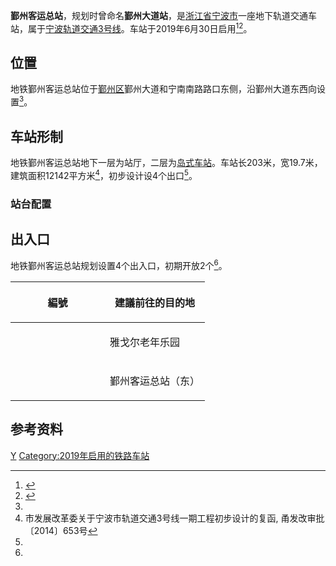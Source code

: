 {{Infobox station
| name = 鄞州客运总站
| eng_name = Yinzhou Coach Terminal Station
| linecolour = {{NingboRT color|3|s}}
| type = [[地铁站|地铁站]]
| image = Yinzhou Coach Terminal Station, 2019-06-30 01.jpg
| caption = 鄞州客运总站站台，摄于2019年
| address = 鄞州大道、宁南南路路口东侧
| borough = [[浙江省|浙江省]][[宁波市|宁波市]][[鄞州区|鄞州区]]
| country = {{CHN}}
| coordinates = {{coord|format=dms|display=inline,title|Region:CN_Railway_Station}}
| owned = [[宁波市轨道交通集团有限公司|宁波市轨道交通集团]]
| operator = 宁波市轨道交通集团运营分公司
| line = {{NingboRT Sign|3|full}}
| distance = 
| platform = 1个[[島式月台|島式月台]]
| tracks = 2条
| bus_routes = <!--公交线路-->
| bus_stands = <!--公交站数量-->
| connections = <!--换乘交通-->
| structure = 地下车站
| hall = 地下站厅
| Interchange = 
| elevator = 2部
| exits = 4个（开放2个）
| disabled = <!--无障碍设施-->
| depth = <!--车站埋深-->
| levels = 2层
| architect = 
| architectural_style = 
| colour = {{colorbox|#F7E7CE|border=black}} 香槟金
| status = 在用
| built = 
| opened = {{NingboRT Dater|year|month|day|line=3}}
| closed = 
| former = 
| passengers = 
| pass_year = 
| pass_rank = 
| station_hours =
| hours = {{NingboRT Station Time|3|大金|0:24|高大|0:03}}
| first = {{NingboRT Time|3大金F|0:24}}<br/>{{NingboRT Time|3高大F|0:03}}
| last = {{NingboRT Time|3大金L|0:24}}<br/>{{NingboRT Time|3金大L|0:32}}
| adjacent = {{s-rail-start}}
{{s-rail|title=NingboRT}}
{{s-line new|system=NingboRT|line=3|previous=南部商务区|next=句章路}}
{{s-end}}
| route_map =
}}
'''鄞州客运总站'''，规划时曾命名'''鄞州大道站'''，是[[浙江省|浙江省]][[宁波市|宁波市]]一座地下轨道交通车站，属于[[宁波轨道交通3号线|宁波轨道交通3号线]]。车站于2019年6月30日启用<ref name="main">{{cite web|url=http://daily.cnnb.com.cn/nbrb/images/2014-12/24/A2/nbrb20141224a02.pdf|title=宁波地铁3号线一期开工|author=冯瑄|publisher=宁波日报|date=2014-12-24|accessdate=2014-12-26|archive-date=2014-12-26|archive-url=https://web.archive.org/web/20141226155000/http://daily.cnnb.com.cn/nbrb/images/2014-12/24/A2/nbrb20141224a02.pdf|dead-url=no}}</ref><ref name="open-expect">{{cite web|title=宁波轨交3号线一期6月30日试运营 你想了解的信息都在这|url=http://news.cnnb.com.cn/system/2019/06/20/030061147.shtml|accessdate=2019-06-20|author=张燕|date=2019-06-20|publisher=中国宁波网|archive-date=2019-06-20|archive-url=https://web.archive.org/web/20190620160027/http://news.cnnb.com.cn/system/2019/06/20/030061147.shtml|dead-url=no}}</ref>。

== 位置 ==
地铁鄞州客运总站位于[[鄞州区|鄞州区]]鄞州大道和宁南南路路口东侧，沿鄞州大道东西向设置<ref name="main" />。

== 车站形制 ==
地铁鄞州客运总站地下一层为站厅，二层为[[岛式车站|岛式车站]]。车站长203米，宽19.7米，建筑面积12142平方米<ref>市发展改革委关于宁波市轨道交通3号线一期工程初步设计的复函, 甬发改审批〔2014〕653号</ref>，初步设计设4个出口<ref name="main" />。

=== 站台配置 ===
{{RenderStations|system=NingboRT|
{{RailStStart|北}}
{{RailStLine|1|1|dir=l|{{NingboRT Sign|3}} $$句章路$$・{{NingboRT Terminus|3|right}}方向}}
{{RailStPlatform|岛}}
{{RailStLine|2|2|dir=r|{{NingboRT Sign|3}} $$南部商务区$$・{{NingboRT Terminus|3|left}}方向}}
{{RailStEnd|南}}
}}

== 出入口 ==
地铁鄞州客运总站规划设置4个出入口，初期开放2个<ref name="main" />。

{| class="wikitable"
! width=135px | 編號 !! 建議前往的目的地
|-
| {{NingboRT Exit|C}}
| 雅戈尔老年乐园
|-
| {{NingboRT Exit|D|comment=E}}
| 鄞州客运总站（东）
|}

== 参考资料 ==
{{reflist}}

{{宁波轨道交通3号线|Y}}

[[Category:鄞州区轨道交通车站|Y]]
[[Category:2019年启用的铁路车站|Category:2019年启用的铁路车站]]